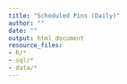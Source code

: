 ```yaml
---
title: "Scheduled Pins (Daily)"
author: ""
date: ""
output: html_document
resource_files:
- R/*
- sql/*
- data/*
---
```

